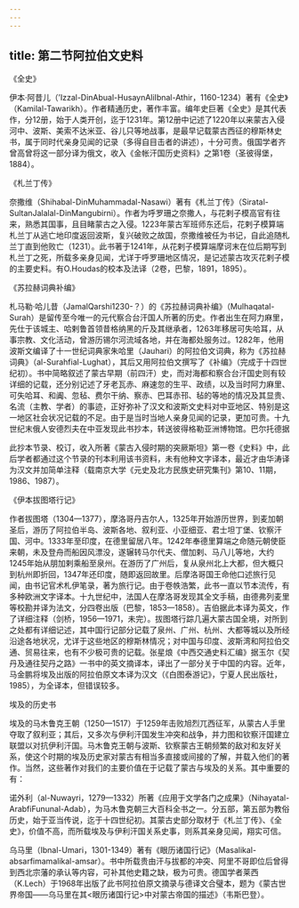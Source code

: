 ```yaml
---
---
---
```

title: 第二节阿拉伯文史料
---



《全史》

伊本·阿昔儿（’Izzal-DinAbual-HusaynAliIbnal-Athir，1160-1234）著有《全史》（Kamilal-Tawarikh）。作者精通历史，著作丰富。编年史巨著《全史》是其代表作，分12册，始于人类开创，迄于1231年。第12册中记述了1220年以来蒙古入侵河中、波斯、美索不达米亚、谷儿只等地战事，是最早记载蒙古西征的穆斯林史书，属于同时代亲身见闻的记录（多得自目击者的讲述），十分可贵。俄国学者齐曾高曾将这一部分译为俄文，收入《金帐汗国历史资料》之第1卷（圣彼得堡，1884）。

《札兰丁传》

奈撒维（Shihabal-DinMuhammadal-Nasawi）著有《札兰丁传》（Siratal-SultanJalalal-DinMangubirni）。作者为呼罗珊之奈撒人，与花剌子模高官有往来，熟悉其国事，且目睹蒙古之入侵。1223年蒙古军班师东还后，花剌子模算端札兰丁从逃亡地印度返回波斯，复兴破败之故国，奈撒维被任为书记，自此追随札兰丁直到他败亡（1231）。此书著于1241年，从花剌子模算端摩诃末在位后期写到札兰丁之死，所载多亲身见闻，尤详于呼罗珊地区情况，是记述蒙古攻灭花剌子模的主要史料。有O.Houdas的校本及法译（2卷，巴黎，1891，1895）。

《苏拉赫词典补编》

札马勒·哈儿昔（JamalQarshi1230-？）的《苏拉赫词典补编》（Mulhaqatal-Surah）是留传至今唯一的元代察合台汗国人所著的历史。作者出生在阿力麻里，先仕于该城主、哈剌鲁首领昔格纳黑的斤及其继承者，1263年移居可失哈耳，从事宗教、文化活动，曾游历锡尔河流域各地，并在海都处服务过。1282年，他用波斯文编译了十一世纪词典家朱哈里（Jauhari）的阿拉伯文词典，称为《苏拉赫词典》（al-Surahfial-Lughat），其后又用阿拉伯文撰写了《补编》（完成于十四世纪初）。书中简略叙述了蒙古早期（前四汗）史，而对海都和察合台汗国史则有较详细的记载，还分别记述了牙老瓦赤、麻速忽的生平、政绩，以及当时阿力麻里、可失哈耳、和阗、忽毡、费尔干纳、察赤、巴耳赤邗、毡的等地的情况及其显贵、名流（主教、学者）的事迹，正好弥补了汉文和波斯文史料对中亚地区、特别是这一地区社会状况记载的不足。由于是当时当地人亲身见闻的记录，更加可贵。十九世纪末俄人安德烈夫在中亚发现此书抄本，转送彼得格勒亚洲博物馆。巴尔托德据

此抄本节录、校订，收入所著《蒙古入侵时期的突厥斯坦》第一卷《史料》中，此后学者都通过这个节录的刊本利用该书资料，未有他种文字译本，最近才由华涛译为汉文并加简单注释（载南京大学《元史及北方民族史研究集刊》第10、11期，1986、1987）。

《伊本拔图塔行记》

作者拔图塔（1304—1377），摩洛哥丹吉尔人，1325年开始游历世界，到麦加朝圣后，游历了阿拉伯半岛、波斯各地、叙利亚、小亚细亚、君士坦丁堡、钦察汗国、河中。1333年至印度，在德里留居八年。1242年奉德里算端之命随元朝使臣来朝，未及登舟而船因风漂没，遂辗转马尔代夫、僧加剌、马八儿等地，大约1245年始从朋加剌乘船至泉州。在游历了广州后，复从泉州北上大都，但大概只到杭州即折回，1347年还印度，随即返回故里。后摩洛哥国王命他口述旅行见闻，由书记官术札伊笔录，著为旅行记。由于卷帙浩繁，此书一直以节本流传，有多种欧洲文字译本。十九世纪中，法国人在摩洛哥发现其全文手稿，由德弗列麦里等校勘并译为法文，分四卷出版（巴黎，1853—1858）。吉伯据此本译为英文，作了详细注释（剑桥，1956—1971，未完）。拔图塔行踪几遍大蒙古国全境，对所到之处都有详细记述，其中国行记部分记载了泉州、广州、杭州、大都等城以及所经沿途各地状况，尤详于这些地区的穆斯林情况；对中国与印度、波斯湾和阿拉伯交通、贸易往来，也有不少极可贵的记载。张星烺《中西交通史料汇编》据玉尔《契丹及通往契丹之路》一书中的英文摘译本，译出了一部分关于中国的内容。近年，马金鹏将埃及出版的阿拉伯原文本译为汉文（《白图泰游记》，宁夏人民出版社，1985），为全译本，但错误较多。

埃及的历史书

埃及的马木鲁克王朝（1250—1517）于1259年击败旭烈兀西征军，从蒙古人手里夺取了叙利亚；其后，又多次与伊利汗国发生冲突和战争，并力图和钦察汗国建立联盟以对抗伊利汗国。马木鲁克王朝与波斯、钦察蒙古王朝频繁的敌对和友好关系，使这个时期的埃及历史家对蒙古有相当多直接或间接的了解，并载入他们的著作。当然，这些著作对我们的主要价值在于记载了蒙古与埃及的关系。其中重要的有：

诺外利（al-Nuwayri，1279—1332）所著《应用于文学各门之成果》（Nihayatal-ArabfiFununal-Adab），为马木鲁克朝三大百科全书之一。分五部，第五部为教俗历史，始于亚当传说，迄于十四世纪初。其蒙古史部分取材于《札兰丁传》、《全史》，价值不高，而所载埃及与伊利汗国关系史事，则系其亲身见闻，翔实可信。

乌马里（Ibnal-Umari，1301-1349）著有《眼历诸国行记》（Masalikal-absarfimamalikal-amsar）。书中所载贵由汗与拔都的冲突、阿里不哥即位后曾得到西北宗藩的承认等内容，可补其他史籍之缺，极为可贵。德国学者莱西（K.Lech）于1968年出版了此书阿拉伯原文摘录与德译文合璧本，题为《蒙古世界帝国——乌马里在其<眼历诸国行记>中对蒙古帝国的描述》（韦斯巴登）。